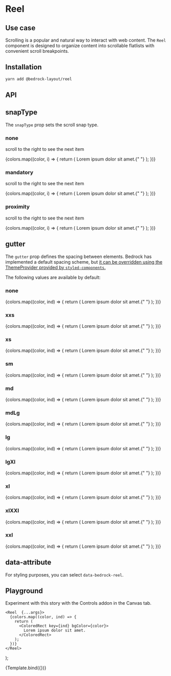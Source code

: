 

<Meta title="Spacer Components/Reel" component={Reel} />

# Reel

## Use case

Scrolling is a popular and natural way to interact with web content. The `Reel` component is
designed to organize content into scrollable flatlists with convenient scroll breakpoints.

## Installation

```bash
yarn add @bedrock-layout/reel
```

## API

<Story name="API" argTypes={argTypes} />

<ArgsTable story="API" />

## snapType

The `snapType` prop sets the scroll snap type.

<Canvas withSource="open">
  <Story name="snapType">
    <h3>none</h3>
    <p>scroll to the right to see the next item</p>
    <Reel snapType="none" gutter="lg">
      {colors.map((color, i) => {
        return (
          <ColoredRect key={i} bgColor={color} style={{ minWidth: "100%" }}>
            Lorem ipsum dolor sit amet.{" "}
          </ColoredRect>
        );
      })}
    </Reel>
    <h3>mandatory</h3>
    <p>scroll to the right to see the next item</p>
    <Reel snapType="mandatory" gutter="lg">
      {colors.map((color, i) => {
        return (
          <ColoredRect key={i} bgColor={color} style={{ minWidth: "100%" }}>
            Lorem ipsum dolor sit amet.{" "}
          </ColoredRect>
        );
      })}
    </Reel>
    <h3>proximity</h3>
    <p>scroll to the right to see the next item</p>
    <Reel snapType="proximity" gutter="lg">
      {colors.map((color, i) => {
        return (
          <ColoredRect key={i} bgColor={color} style={{ minWidth: "100%" }}>
            Lorem ipsum dolor sit amet.{" "}
          </ColoredRect>
        );
      })}
    </Reel>
  </Story>
</Canvas>

## gutter

The `gutter` prop defines the spacing between elements. Bedrock has implemented a default spacing scheme, but [it can be overridden using the ThemeProvider provided by `styled-components`.](/docs/spacing--page#integrating-with-your-design-system)

The following values are available by default:

<Canvas withSource="open">
  <Story name="gutter">
    <h3>none</h3>
    <Reel snapType="none" gutter="none">
      {colors.map((color, ind) => {
        return (
          <ColoredRect key={ind} bgColor={color}>
            Lorem ipsum dolor sit amet.{" "}
          </ColoredRect>
        );
      })}
    </Reel>
    <h3>xxs</h3>
    <Reel snapType="none" gutter="xxs">
      {colors.map((color, ind) => {
        return (
          <ColoredRect key={ind} bgColor={color}>
            Lorem ipsum dolor sit amet.{" "}
          </ColoredRect>
        );
      })}
    </Reel>
    <h3>xs</h3>
    <Reel snapType="none" gutter="xs">
      {colors.map((color, ind) => {
        return (
          <ColoredRect key={ind} bgColor={color}>
            Lorem ipsum dolor sit amet.{" "}
          </ColoredRect>
        );
      })}
    </Reel>
    <h3>sm</h3>
    <Reel snapType="none" gutter="sm">
      {colors.map((color, ind) => {
        return (
          <ColoredRect key={ind} bgColor={color}>
            Lorem ipsum dolor sit amet.{" "}
          </ColoredRect>
        );
      })}
    </Reel>
    <h3>md</h3>
    <Reel snapType="none" gutter="md">
      {colors.map((color, ind) => {
        return (
          <ColoredRect key={ind} bgColor={color}>
            Lorem ipsum dolor sit amet.{" "}
          </ColoredRect>
        );
      })}
    </Reel>
    <h3>mdLg</h3>
    <Reel snapType="none" gutter="mdLg">
      {colors.map((color, ind) => {
        return (
          <ColoredRect key={ind} bgColor={color}>
            Lorem ipsum dolor sit amet.{" "}
          </ColoredRect>
        );
      })}
    </Reel>
    <h3>lg</h3>
    <Reel snapType="none" gutter="lg">
      {colors.map((color, ind) => {
        return (
          <ColoredRect key={ind} bgColor={color}>
            Lorem ipsum dolor sit amet.{" "}
          </ColoredRect>
        );
      })}
    </Reel>
    <h3>lgXl</h3>
    <Reel snapType="none" gutter="lgXl">
      {colors.map((color, ind) => {
        return (
          <ColoredRect key={ind} bgColor={color}>
            Lorem ipsum dolor sit amet.{" "}
          </ColoredRect>
        );
      })}
    </Reel>
    <h3>xl</h3>
    <Reel snapType="none" gutter="xl">
      {colors.map((color, ind) => {
        return (
          <ColoredRect key={ind} bgColor={color}>
            Lorem ipsum dolor sit amet.{" "}
          </ColoredRect>
        );
      })}
    </Reel>
    <h3>xlXXl</h3>
    <Reel snapType="none" gutter="xlXXl">
      {colors.map((color, ind) => {
        return (
          <ColoredRect key={ind} bgColor={color}>
            Lorem ipsum dolor sit amet.{" "}
          </ColoredRect>
        );
      })}
    </Reel>
    <h3>xxl</h3>
    <Reel snapType="none" gutter="xxl">
      {colors.map((color, ind) => {
        return (
          <ColoredRect key={ind} bgColor={color}>
            Lorem ipsum dolor sit amet.{" "}
          </ColoredRect>
        );
      })}
    </Reel>
  </Story>
</Canvas>

## data-attribute

For styling purposes, you can select `data-bedrock-reel`.

## Playground

Experiment with this story with the Controls addon in the Canvas tab.

    <Reel  {...args}>
      {colors.map((color, ind) => {
        return (
          <ColoredRect key={ind} bgColor={color}>
            Lorem ipsum dolor sit amet.
          </ColoredRect>
        );
      })}
    </Reel>
);

<Canvas>
  <Story
    name="Playground"
    argTypes={argTypes}
    args={{ gutter: "lg", snapType: "mandatory" }}
  >
    {Template.bind({})}
  </Story>
</Canvas>

<ArgsTable story="Playground" />
